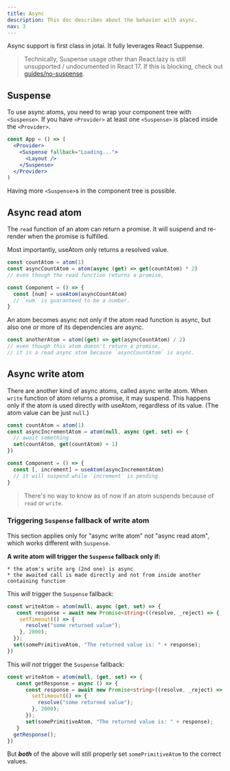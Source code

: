 ```yaml
---
title: Async
description: This doc describes about the behavior with async.
nav: 3
---
```


Async support is first class in jotai. It fully leverages React Suppense.

> Technically, Suspense usage other than React.lazy is still unsupported / undocumented in React 17. If this is blocking, check out [guides/no-suspense](/jotai/guides/no-suspense).

## Suspense

To use async atoms, you need to wrap your component tree with `<Suspense>`.
If you have `<Provider>` at least one `<Suspense>` is placed inside the `<Provider>`.

```jsx
const App = () => (
  <Provider>
    <Suspense fallback="Loading...">
      <Layout />
    </Suspense>
  </Provider>
)
```

Having more `<Suspense>`s in the component tree is possible.

## Async read atom

The `read` function of an atom can return a promise.
It will suspend and re-render when the promise is fulfilled.

Most importantly, useAtom only returns a resolved value.

```js
const countAtom = atom(1)
const asyncCountAtom = atom(async (get) => get(countAtom) * 2)
// even though the read function returns a promise,

const Component = () => {
  const [num] = useAtom(asyncCountAtom)
  // `num` is guaranteed to be a number.
}
```

An atom becomes async not only if the atom read function is async,
but also one or more of its dependencies are async.

```js
const anotherAtom = atom((get) => get(asyncCountAtom) / 2)
// even though this atom doesn't return a promise,
// it is a read async atom because `asyncCountAtom` is async.
```

## Async write atom

There are another kind of async atoms, called async write atom.
When `write` function of atom returns a promise, it may suspend.
This happens only if the atom is used directly with useAtom,
regardless of its value. (The atom value can be just `null`.)

```js
const countAtom = atom(1)
const asyncIncrementAtom = atom(null, async (get, set) => {
  // await something
  set(countAtom, get(countAtom) + 1)
})

const Component = () => {
  const [, increment] = useAtom(asyncIncrementAtom)
  // it will suspend while `increment` is pending.
}
```

> There's no way to know as of now if an atom suspends because of `read` or `write`.

### Triggering `Suspense` fallback of write atom

This section applies only for "async write atom" not "async read atom", which works different with `Suspense`.

**A write atom will trigger the `Suspense` fallback only if:**

    * the atom's write arg (2nd one) is async
    * the awaited call is made directly and not from inside another containing function

This _will_ trigger the `Suspense` fallback:

```ts
const writeAtom = atom(null, async (get, set) => {
   const response = await new Promise<string>((resolve, _reject) => {
    setTimeout(() => {
      resolve("some returned value");
    }, 2000);
  });
  set(somePrimitiveAtom, "The returned value is: " + response);
})
```

This _will not_ trigger the `Suspense` fallback:

```ts
const writeAtom = atom(null, (get, set) => {
   const getResponse = async () => {
      const response = await new Promise<string>((resolve, _reject) => {
        setTimeout(() => {
          resolve("some returned value");
        }, 2000);
      });
      set(somePrimitiveAtom, "The returned value is: " + response);
   }
  getResponse();
})
```

But **_both_** of the above will still properly set `somePrimitiveAtom` to the correct values.
